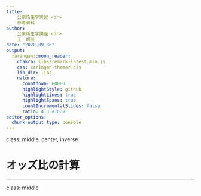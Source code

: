 ```yaml
---
title: 
    公衆衛生学実習 <br>
    参考資料 
author: 
    公衆衛生学講座 <br>
    王　超辰 
date: "2020-09-30"
output:
  xaringan::moon_reader:
    chakra: libs/remark-latest.min.js
    css: xaringan-themer.css
    lib_dir: libs
    nature:
      countdown: 60000
      highlightStyle: github
      highlightLines: true
      highlightSpans: true
      countIncrementalSlides: false
      ratio: 4:3 #16:9
editor_options: 
  chunk_output_type: console
---
```


class: middle, center, inverse

# オッズ比の計算

---
class: middle